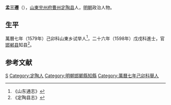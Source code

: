 '''孟三遷'''（{{bd|？||？|catIdx=}}），[[山東|山東]][[兖州府|兖州府]][[曹州|曹州]][[定陶县|定陶县]]人，[[明朝|明朝]]政治人物。

== 生平 ==
萬曆七年（1579年）己卯科山東乡试举人<ref>《山东通志》</ref>，二十六年（1598年）戊戌科進士，官[[邯郸县|邯郸县]]知县<ref>《定陶县志》</ref>。

==参考文献==
{{reflist}}

{{萬曆二十六年戊戌科殿試金榜}}
{{DEFAULTSORT:}}
[[Category:孟姓|S]]
[[Category:定陶人|Category:定陶人]]
[[Category:明朝邯鄲縣知縣|Category:明朝邯鄲縣知縣]]
[[Category:萬曆七年己卯科舉人|Category:萬曆七年己卯科舉人]]